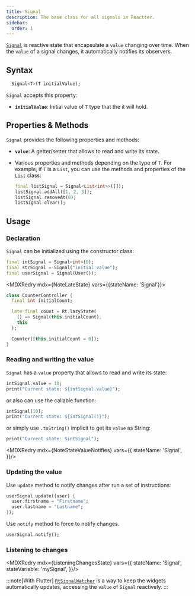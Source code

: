 ```yaml
---
title: Signal
description: The base class for all signals in Reactter.
sidebar:
  order: 1
---
```



<HT><a href="https://pub.dev/documentation/reactter/latest/reactter/Signal-class.html" target="_blank">`Signal`</a></HT> is reactive state that encapsulate a `value` changing over time. When the `value` of a signal changes, it automatically notifies its observers.

## Syntax

```dart showLineNumbers=false
  Signal<T>(T initialValue);
```

<HT>`Signal`</HT> accepts this property:

- **`initialValue`**: Initial value of <HT>`T`</HT> type that the it will hold.

## Properties & Methods

<HT>`Signal`</HT> provides the following properties and methods:

- **`value`**: A getter/setter that allows to read and write its state.

- Various properties and methods depending on the type of <HT>`T`</HT>. For example, if <HT>`T`</HT> is a <HT>`List`</HT>, you can use the methods and properties of the <HT>`List`</HT> class:

  ```dart showLineNumbers=false
  final listSignal = Signal<List<int>>([]);
  listSignal.addAll([1, 2, 3]);
  listSignal.removeAt(0);
  listSignal.clear();
  ```
<StateMethodsLite/>

## Usage

### Declaration

<HT>`Signal`</HT> can be initialized using the constructor class:

```dart showLineNumbers=false
final intSignal = Signal<int>(0);
final strSignal = Signal("initial value");
final userSignal = Signal(User());
```

<MDXRedry mdx={NoteLateState} vars={{stateName: 'Signal'}}>
  <Fragment slot="exampleCode">
```dart title="counter_controller.dart" collapse={1-3, 8-10} "late" "Rt.lazyState" "Signal"
class CounterController {
  final int initialCount;

  late final count = Rt.lazyState(
    () => Signal(this.initialCount),
    this
  );

  Counter([this.initialCount = 0]);
}
```
  </Fragment>
</MDXRedry>

### Reading and writing the value

<HT>`Signal`</HT> has a `value` property that allows to read and write its state:

```dart showLineNumbers=false ".value"
intSignal.value = 10;
print("Current state: ${intSignal.value}");
```

or also can use the callable function:

```dart showLineNumbers=false
intSignal(10);
print("Current state: ${intSignal()}");
```

or simply use <HM>`.toString()`</HM> implicit to get its `value` as String:

```dart showLineNumbers=false
print("Current state: $intSignal");
```

<MDXRedry mdx={NoteStateValueNotifies} vars={{
  stateName: 'Signal',
}}/>

### Updating the value

Use <HM>`update`</HM> method to notify changes after run a set of instructions:

```dart showLineNumbers=false
userSignal.update((user) {
  user.firstname = "Firstname";
  user.lastname = "Lastname";
});
```

Use <HM>`notify`</HM> method to force to notify changes.

```dart showLineNumbers=false
userSignal.notify();
```

### Listening to changes

<MDXRedry mdx={ListeningChangesState} vars={{
  stateName: 'Signal',
  stateVariable: 'mySignal',
}}/>

:::note[With Flutter]
<HT>[`RtSignalWatcher`](/reactter/api/widgets/rt_signal_watcher)</HT> is a way to keep the widgets automatically updates, accessing the `value` of <HT>`Signal`</HT> reactively.
:::